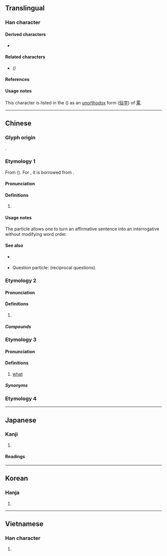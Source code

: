 {{also|吗}}
{{character info}}
==Translingual==

===Han character===
{{Han char|rn=30|rad=口|as=10|sn=13|four=61027|canj=RSQF|ids=⿰口馬}}

====Derived characters====
* {{l|mul|[[𭚜]], [[𡁉]]}}

====Related characters====
* {{l|mul|[[吗]]}} ''({{w|Simplified Chinese}})''

====References====
{{Han ref|kx=0202.210|dkj=04065|dj=0425.020|hdz=10664.100|uh=55CE}}

====Usage notes====
This character is listed in the {{w|Kangxi dictionary}} ({{w|Zihui|字彙}}) as an [[unorthodox]] form ([[俗字]]) of [[罵]].
----

==Chinese==

===Glyph origin===
{{Han etym}}
{{Han compound|口|馬|ls=psc|c1=s|c2=p|t1=mouth|no_och2=1}}.

===Etymology 1===
{{zh-forms|s=吗|alt=麼}}
From {{och-l|無|not}} ({{zh-ref|Schuessler, 2007}}). For {{w|Philippine Hokkien}} {{m|nan-hok|--ba}}, it is borrowed from {{bor|zh|tl|ba|t=interrogative particle}}.

====Pronunciation====
{{zh-pron
|m=ma
|dg=ма0
|c=maa1,maa3
|mn=ml:ma/ml,ph:--ma/ph:--ba
|ma=y
|cat=part
}}

====Definitions====
{{zh-hanzi}}

# {{n-g|Final interrogative particle, forming yes/no questions.}}
#: {{zh-x|你 喜歡 嗎？|Do you like it?}}
#: {{zh-x|你 好 嗎{maa3}？|How are you?|C}}

====Usage notes====
The particle {{lang|zh|嗎}} allows one to turn an affirmative sentence into an interrogative without modifying word order.
: {{zh-x|他 喜歡。|He likes it.}}
: {{zh-x|他 喜歡 嗎？|Does he like it?}}

====See also====
* {{qualifier|Wu}} {{zh-l|*𠲎}}
* Question particle: {{zh-l|呢}} (reciprocal questions).

===Etymology 2===
{{zh-forms|s=吗}}

====Pronunciation====
{{zh-pron
|m=mǎ
|c=maa5,maa1
|h=pfs=mâ/mà/mò
|mn=mô͘
|ma=y
|cat=n
}}

====Definitions====
{{zh-hanzi}}

# {{non-gloss definition|Used as a phonetic character.}}
#: {{zh-x|嗎{mǎ}啡|morphine}}
#: {{zh-x|嗎{mǎ}哪|manna}}

=====Compounds=====
{{zh-der|嗎啉|嗎啡中毒|嗎啡|嗎啡針|嗎呼|嗎兒|嗎呢|百嗎兒}}

===Etymology 3===
{{zh-forms|s=吗|alt=嘛,麼}}

====Pronunciation====
{{zh-pron
|m=má,er=y
|ma=y
|cat=pron
}}

====Definitions====
{{zh-hanzi}}

# {{lb|zh|Mandarin|colloquial}} [[what]]

=====Synonyms=====
{{zh-dial|什麼}}

===Etymology 4===
{{zh-see|罵|hv}}

{{zh-cat|Beginning}}
{{cln|zh|interrogative particles}}

----

==Japanese==

===Kanji===
{{ja-kanji|rs=口10}}

# {{rfdef|ja|sort=口10}}

====Readings====
{{ja-readings
|goon=め
|kanon=ば
|kanyoon=ま
|kun=ののし-る
}}

----

==Korean==

===Hanja===
{{ko-hanja|hangeul=마}}

# {{rfdef|ko|sort=口10}}

----

==Vietnamese==

===Han character===
{{vi-readings|reading=mửa, ma, mớ, mạ, mắng, mỉa, mứa, mựa|rs=口10}}

# {{rfdef|vi|sort=口10}}